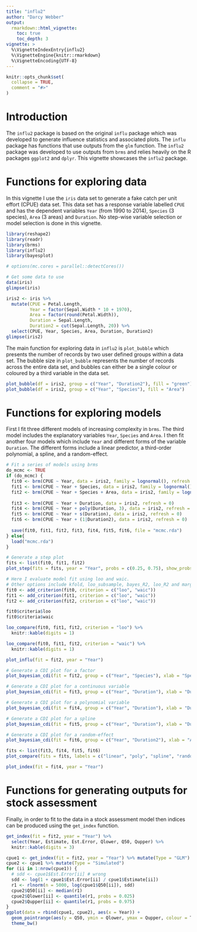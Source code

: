 ```yaml
---
title: "influ2"
author: "Darcy Webber"
output: 
  rmarkdown::html_vignette:
    toc: true
    toc_depth: 3
vignette: >
  %\VignetteIndexEntry{influ2}
  %\VignetteEngine{knitr::rmarkdown}
  %\VignetteEncoding{UTF-8}
---
```


```r
knitr::opts_chunk$set(
  collapse = TRUE,
  comment = "#>"
)
```

# Introduction

The `influ2` package is based on the original `influ` package which was developed to generate influence statistics and associated plots. The `influ` package has functions that use outputs from the `glm` function. The `influ2` package was developed to use outputs from `brms` and relies heavily on the R packages `ggplot2` and `dplyr`. This vignette showcases the `influ2` package.


# Functions for exploring data

In this vignette I use the `iris` data set to generate a fake catch per unit effort (CPUE) data set. This data set has a response variable labelled `CPUE` and has the dependent variables `Year` (from 1990 to 2014), `Species` (3 species), `Area` (3 areas) and `Duration`. No step-wise variable selection or model selection is done in this vignette.

```r
library(reshape2)
library(readr)
library(brms)
library(influ2)
library(bayesplot)

# options(mc.cores = parallel::detectCores())

# Get some data to use
data(iris)
glimpse(iris)

iris2 <- iris %>% 
  mutate(CPUE = Petal.Length, 
         Year = factor(Sepal.Width * 10 + 1970), 
         Area = factor(round(Petal.Width)), 
         Duration = Sepal.Length,
         Duration2 = cut(Sepal.Length, 20)) %>%
  select(CPUE, Year, Species, Area, Duration, Duration2)
glimpse(iris2)
```

The main function for exploring data in `influ2` is `plot_bubble` which presents the number of records by two user defined groups within a data set. The bubble size in `plot_bubble` represents the number of records across the entire data set, and bubbles can either be a single colour or coloured by a third variable in the data set.

```r
plot_bubble(df = iris2, group = c("Year", "Duration2"), fill = "green")
plot_bubble(df = iris2, group = c("Year", "Species"), fill = "Area")
```


# Functions for exploring models

First I fit three different models of increasing complexity in `brms`. The third model includes the explanatory variables `Year`, `Species` and `Area`. I then fit another four models which include `Year` and different forms of the variable `Duration`. The different forms include a linear predictor, a third-order polynomial, a spline, and a random-effect.

```r
# Fit a series of models using brms
do_mcmc <- TRUE
if (do_mcmc) {
  fit0 <- brm(CPUE ~ Year, data = iris2, family = lognormal(), refresh = 0)
  fit1 <- brm(CPUE ~ Year + Species, data = iris2, family = lognormal(), refresh = 0)
  fit2 <- brm(CPUE ~ Year + Species + Area, data = iris2, family = lognormal(), refresh = 0)
  
  fit3 <- brm(CPUE ~ Year + Duration, data = iris2, refresh = 0)
  fit4 <- brm(CPUE ~ Year + poly(Duration, 3), data = iris2, refresh = 0)
  fit5 <- brm(CPUE ~ Year + s(Duration), data = iris2, refresh = 0)
  fit6 <- brm(CPUE ~ Year + (1|Duration2), data = iris2, refresh = 0)
  
  save(fit0, fit1, fit2, fit3, fit4, fit5, fit6, file = "mcmc.rda")
} else{
  load("mcmc.rda")
}
```

```r
# Generate a step plot
fits <- list(fit0, fit1, fit2)
plot_step(fits = fits, year = "Year", probs = c(0.25, 0.75), show_probs = TRUE)
```

```r
# Here I evaluate model fit using loo and waic. 
# Other options include kfold, loo_subsample, bayes_R2, loo_R2 and marglik
fit0 <- add_criterion(fit0, criterion = c("loo", "waic"))
fit1 <- add_criterion(fit1, criterion = c("loo", "waic"))
fit2 <- add_criterion(fit2, criterion = c("loo", "waic"))

fit0$criteria$loo
fit0$criteria$waic
```

```r
loo_compare(fit0, fit1, fit2, criterion = "loo") %>%
  knitr::kable(digits = 1)
```

```r
loo_compare(fit0, fit1, fit2, criterion = "waic") %>%
  knitr::kable(digits = 1)
```

```r
plot_influ(fit = fit2, year = "Year")
```

```r
# Generate a CDI plot for a factor
plot_bayesian_cdi(fit = fit2, group = c("Year", "Species"), xlab = "Species")
```

```r
# Generate a CDI plot for a continuous variable
plot_bayesian_cdi(fit = fit3, group = c("Year", "Duration"), xlab = "Duration")

# Generate a CDI plot for a polynomial variable
plot_bayesian_cdi(fit = fit4, group = c("Year", "Duration"), xlab = "Duration")

# Generate a CDI plot for a spline
plot_bayesian_cdi(fit = fit5, group = c("Year", "Duration"), xlab = "Duration")

# Generate a CDI plot for a random-effect
plot_bayesian_cdi(fit = fit6, group = c("Year", "Duration2"), xlab = "Area")
```

```r
fits <- list(fit3, fit4, fit5, fit6)
plot_compare(fits = fits, labels = c("linear", "poly", "spline", "random-effect"), year = "Year")
```

```r
plot_index(fit = fit4, year = "Year")
```


# Functions for generating outputs for stock assessment

Finally, in order to fit to the data in a stock assessment model then indices can be produced using the `get_index` function.

```r
get_index(fit = fit2, year = "Year") %>%
  select(Year, Estimate, Est.Error, Qlower, Q50, Qupper) %>%
  knitr::kable(digits = 3)
```

```r
cpue1 <- get_index(fit = fit2, year = "Year") %>% mutate(Type = "GLM")
cpue2 <- cpue1 %>% mutate(Type = "Simulated")
for (ii in 1:nrow(cpue1)) {
  # sdd <- cpue1$Est.Error[ii] # wrong
  sdd <- log(1 + cpue1$Est.Error[ii] / cpue1$Estimate[ii])
  r1 <- rlnorm(n = 5000, log(cpue1$Q50[ii]), sdd)
  cpue2$Q50[ii] <- median(r1)
  cpue2$Qlower[ii] <- quantile(r1, probs = 0.025)
  cpue2$Qupper[ii] <- quantile(r1, probs = 0.975)
}
ggplot(data = rbind(cpue1, cpue2), aes(x = Year)) +
  geom_pointrange(aes(y = Q50, ymin = Qlower, ymax = Qupper, colour = Type), position = position_dodge(width = 0.5)) +
  theme_bw()
```
